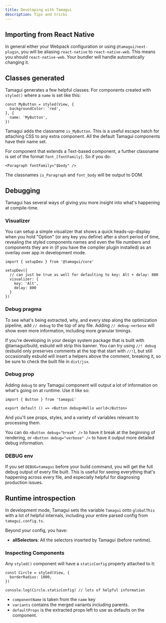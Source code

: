 ```yaml
---
title: Developing with Tamagui
description: Tips and tricks
---
```


## Importing from React Native

In general either your Webpack configuration or using `@tamagui/next-plugin`,
you will be aliasing `react-native` to `react-native-web`. This means you should
`react-native-web`. Your bundler will handle automatically changing it.

## Classes generated

Tamagui generates a few helpful classes. For components created with `styled()`
where a `name` is set like this:

```tsx
const MyButton = styled(View, {
  backgroundColor: 'red',
}, {
  name: 'MyButton',
})
```

Tamagui adds the classname `is_MyButton`. This is a useful escape hatch for
attaching CSS to any extra component. All the default Tamagui components have
their name set.

For component that extends a Text-based component, a further classname is set of
the format `font_[fontFamily]`. So if you do:

```tsx
<Paragraph fontFamily="$body" />
```

The classnames `is_Paragraph` and `font_body` will be output to DOM.

## Debugging

Tamagui has several ways of giving you more insight into what's happening at
compile-time.

### Visualizer

You can setup a simple visualizer that shows a quick heads-up-display when you
hold "Option" (or any key you define) after a short period of time, revealing
the styled components names and even the file numbers and components they are in
(if you have the compiler plugin installed) as an overlay over app in
development mode.

```tsx
import { setupDev } from '@tamagui/core'

setupDev({
  // can just be true as well for defaulting to key: Alt + delay: 800
  visualizer: {
    key: 'Alt',
    delay: 800
  }
})
```

### Debug pragma

To see what's being extracted, why, and every step along the optimization
pipeline, add `// debug` to the top of any file. Adding `// debug-verbose` will
show even more information, including more granular timings.

If you're developing in your design system package that is built with
@tamagui/build, esbuild will strip this banner. You can try using `//! debug`
(esbuild only preserves comments at the top that start with `//!`), but still
occasionally esbuild will insert a helpers above the comment, breaking it, so be
sure to check the built file in `dist/jsx`.

### Debug prop

Adding `debug` to any Tamagui component will output a lot of information on
what's going on at runtime. Use it like so:

```tsx
import { Button } from 'tamagui'

export default () => <Button debug>Hello world</Button>
```

And you'll see props, styles, and a variety of variables relevant to processing
them.

You can do `<Button debug="break" />` to have it break at the beginning of
rendering, or `<Button debug="verbose" />` to have it output more detailed debug
information.

### DEBUG env

If you set `DEBUG=tamagui` before your build command, you will get the full
debug output of every file built. This is useful for seeing everything that's
happening across every file, and especially helpful for diagnosing production
issues.

## Runtime introspection

In development mode, Tamagui sets the variable `Tamagui` onto `globalThis` with
a lot of helpful internals, including your entire parsed config from
`tamagui.config.ts`.

Beyond your config, you have:

- **allSelectors**: All the selectors inserted by Tamagui (before runtime).

### Inspecting Components

Any `styled()` component will have a `staticConfig` property attached to it:

```tsx
const Circle = styled(View, {
  borderRadius: 1000,
})

console.log(Circle.staticConfig) // lots of helpful information
```

- `componentName` is taken from the `name` key
- `variants` contains the merged variants including parents.
- `defaultProps` is the extracted props left to use as defaults on the
  component.
